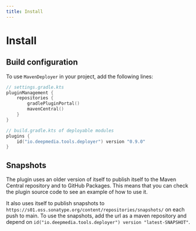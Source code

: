 ```yaml
---
title: Install
---
```


# Install

## Build configuration

To use `MavenDeployer` in your project, add the following lines:

```kotlin
// settings.gradle.kts
pluginManagement {
    repositories {
        gradlePluginPortal()
        mavenCentral()
    }
}

// build.gradle.kts of deployable modules
plugins {
    id("io.deepmedia.tools.deployer") version "0.9.0"
}
```

## Snapshots

The plugin uses an older version of itself to publish itself to the Maven Central repository
and to GitHub Packages. This means that you can check the plugin source code to see an example of how to use it.

It also uses itself to publish snapshots to `https://s01.oss.sonatype.org/content/repositories/snapshots/`
on each push to main. To use the snapshots, add the url as a maven repository and depend on
`id("io.deepmedia.tools.deployer") version "latest-SNAPSHOT"`.
